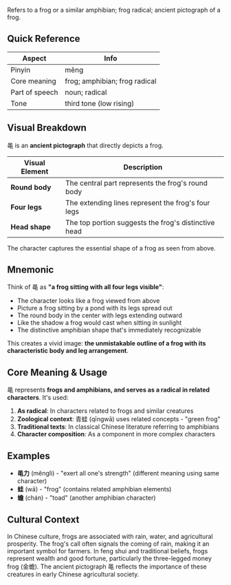Refers to a frog or a similar amphibian; frog radical; ancient pictograph of a frog.

## Quick Reference

| Aspect         | Info                          |
| -------------- | ----------------------------- |
| Pinyin         | měng                          |
| Core meaning   | frog; amphibian; frog radical |
| Part of speech | noun; radical                 |
| Tone           | third tone (low rising)       |

## Visual Breakdown

黾 is an **ancient pictograph** that directly depicts a frog.

| Visual Element | Description                                          |
| -------------- | ---------------------------------------------------- |
| **Round body** | The central part represents the frog's round body    |
| **Four legs**  | The extending lines represent the frog's four legs   |
| **Head shape** | The top portion suggests the frog's distinctive head |

The character captures the essential shape of a frog as seen from above.

## Mnemonic

Think of 黾 as **"a frog sitting with all four legs visible"**:

- The character looks like a frog viewed from above
- Picture a frog sitting by a pond with its legs spread out
- The round body in the center with legs extending outward
- Like the shadow a frog would cast when sitting in sunlight
- The distinctive amphibian shape that's immediately recognizable

This creates a vivid image: **the unmistakable outline of a frog with its characteristic body and
leg arrangement**.

## Core Meaning & Usage

黾 represents **frogs and amphibians, and serves as a radical in related characters**. It's used:

1. **As radical**: In characters related to frogs and similar creatures
2. **Zoological context**: 青蛙 (qīngwā) uses related concepts - "green frog"
3. **Traditional texts**: In classical Chinese literature referring to amphibians
4. **Character composition**: As a component in more complex characters

## Examples

- **黾力** (měnglì) - "exert all one's strength" (different meaning using same character)
- **蛙** (wā) - "frog" (contains related amphibian elements)
- **蟾** (chán) - "toad" (another amphibian character)

## Cultural Context

In Chinese culture, frogs are associated with rain, water, and agricultural prosperity. The frog's
call often signals the coming of rain, making it an important symbol for farmers. In feng shui and
traditional beliefs, frogs represent wealth and good fortune, particularly the three-legged money
frog (金蟾). The ancient pictograph 黾 reflects the importance of these creatures in early Chinese
agricultural society.
